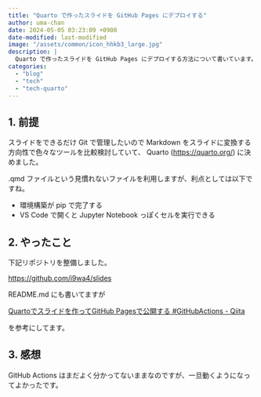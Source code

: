 ```yaml
---
title: "Quarto で作ったスライドを GitHub Pages にデプロイする"
author: uma-chan
date: 2024-05-05 03:23:09 +0900
date-modified: last-modified
image: "/assets/common/icon_hhkb3_large.jpg"
description: |
  Quarto で作ったスライドを GitHub Pages にデプロイする方法について書いています。
categories:
  - "blog"
  - "tech"
  - "tech-quarto"
---
```


## 1. 前提

スライドをできるだけ Git で管理したいので Markdown をスライドに変換する方向性で色々なツールを比較検討していて、 Quarto (<https://quarto.org/>) に決めました。

.qmd ファイルという見慣れないファイルを利用しますが、利点としては以下ですね。

- 環境構築が pip で完了する
- VS Code で開くと Jupyter Notebook っぽくセルを実行できる

## 2. やったこと

下記リポジトリを整備しました。

<https://github.com/i9wa4/slides>

README.md にも書いてますが

[Quartoでスライドを作ってGitHub Pagesで公開する #GitHubActions - Qiita](https://qiita.com/cm-ayf/items/512728ebea65467ba874)

を参考にしてます。

## 3. 感想

GitHub Actions はまだよく分かってないままなのですが、一旦動くようになってよかったです。

